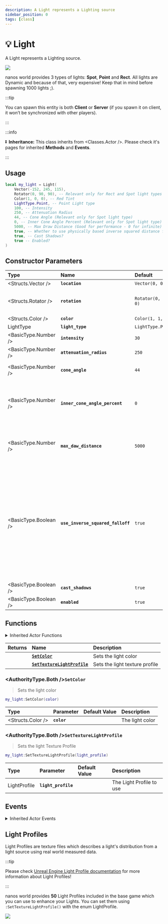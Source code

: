 ```yaml
---
description: A Light represents a Lighting source
sidebar_position: 0
tags: [class]
---
```


# 💡 Light

A Light represents a Lighting source.


![](/img/docs/light.jpg)

nanos world provides 3 types of lights: **Spot**, **Point** and **Rect**. All lights are Dynamic and because of that, very expensive! Keep that in mind before spawning 1000 lights ;\).

:::tip

You can spawn this entity is both **Client** or **Server** \(if you spawn it on client, it won’t be synchronized with other players\).

:::

:::info

⏬ **Inheritance:** This class inherits from <Classes.Actor />. Please check it's pages for inherited **Methods** and **Events**.

:::

## Usage

```lua
local my_light = Light(
    Vector(-152, 245, 115),
    Rotator(0, 90, 90), -- Relevant only for Rect and Spot light types
    Color(1, 0, 0), -- Red Tint
    LightType.Point, -- Point Light type
    100, -- Intensity
    250, -- Attenuation Radius
    44, -- Cone Angle (Relevant only for Spot light type)
    0, -- Inner Cone Angle Percent (Relevant only for Spot light type)
    5000, -- Max Draw Distance (Good for performance - 0 for infinite)
    true, -- Whether to use physically based inverse squared distance falloff, where Attenuation Radius is only clamping the light's contribution. (Spot and Point types only)
    true, -- Cast Shadows?
    true -- Enabled?
)
```

## Constructor Parameters

| **Type** | **Name** | **Default** | Description |
| :--- | :--- | :--- | :--- |
| <Structs.Vector /> | **`location`** | `Vector(0, 0, 0)` |  |
| <Structs.Rotator /> | **`rotation`** | `Rotator(0, 0, 0)` | Relevant only for Rect and Spot LightTypes |
| <Structs.Color /> | **`color`** | `Color(1, 1, 1)` |  |
| <Enums>LightType</Enums> | **`light_type`** | `LightType.Point` |  |
| <BasicType.Number /> | **`intensity`** | `30` |  |
| <BasicType.Number /> | **`attenuation_radius`** | `250` |  |
| <BasicType.Number /> | **`cone_angle`** | `44` | Relevant only for Spot LightType |
| <BasicType.Number /> | **`inner_cone_angle_percent`** | `0` | Inner Cone Angle Percent (Relevant only for Spot LightType) (0-1) |
| <BasicType.Number /> | **`max_daw_distance`** | `5000` | Max Draw Distance (Good for performance - 0 for infinite |
| <BasicType.Boolean /> | **`use_inverse_squared_falloff`** | `true` | Whether to use physically based inverse squared distance falloff, where Attenuation Radius is only clamping the light's contribution. (Spot and Point types only) |
| <BasicType.Boolean /> | **`cast_shadows`** | `true` |  |
| <BasicType.Boolean /> | **`enabled`** | `true` |  |

## Functions


<details><summary>Inherited Actor Functions</summary><BaseActorFunctions /></details>

| **Returns** | **Name** | **Description** |
| :--- | :--- | :--- |
|  | [**`SetColor`**](light#setcolor) | Sets the light color |
|  | [**`SetTextureLightProfile`**](light#settexturelightprofile) | Sets the light texture profile |


### <AuthorityType.Both />`SetColor`

> Sets the light color

```lua
my_light:SetColor(color)
```

| Type | Parameter | Default Value | Description |
| :--- | :--- | :--- | :--- |
| <Structs.Color /> | **`color`** |  | The light color |


### <AuthorityType.Both />`SetTextureLightProfile`

> Sets the light Texture Profile

```lua
my_light:SetTextureLightProfile(light_profile)
```

| Type | Parameter | Default Value | Description |
| :--- | :--- | :--- | :--- |
| <Enums>LightProfile</Enums> | **`light_profile`** |  | The Light Profile to use |


## Events


<details><summary>Inherited Actor Events</summary><BaseActorEvents /></details>


## Light Profiles

Light Profiles are texture files which describes a light's distribution from a light source using real world measured data.

:::tip

Please check [Unreal Engine Light Profile documentation](https://docs.unrealengine.com/4.27/en-US/BuildingWorlds/LightingAndShadows/IESLightProfiles/) for more information about Light Profiles!

:::

nanos world provides **50** Light Profiles included in the base game which you can use to enhance your Lights. You can set them using `:SetTextureLightProfile()` with the enum <Enums>LightProfile</Enums>.

![](/img/docs/ies-pack.jpg)